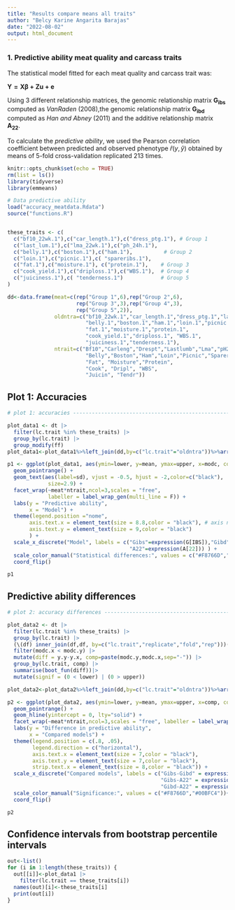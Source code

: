 ```yaml
---
title: "Results compare means all traits"
author: "Belcy Karine Angarita Barajas"
date: "2022-08-02"
output: html_document
---
```


### 1. Predictive ability meat quality and carcass traits 

The statistical model fitted for each meat quality and carcass trait was: 

$\mathbf{Y= X \beta + Zu +e}$

Using 3 different relationship matrices, the genomic relationship matrix $\mathbf{G_{ibs}}$ computed as $VanRaden\ (2008)$,the genomic relationship matrix $\mathbf{G_{ibd}}$ computed as $Han\ and\ Abney\ (2011)$ and the additive relationship matrix $\mathbf{A_{22}}$.

To calculate the $predictive\ ability$, we used the Pearson correlation coefficient between predicted and observed phenotype $\hat{r}(y,\hat{y})$ obtained by means of  5-fold cross-validation replicated 213 times.  

```r
knitr::opts_chunk$set(echo = TRUE)
rm(list = ls())
library(tidyverse)
library(emmeans)

# Data predictive ability
load("accuracy_meatdata.Rdata")
source("functions.R")


these_traits <- c(
  c("bf10_22wk.1"),c("car_length.1"),c("dress_ptg.1"), # Group 1
  c("last_lum.1"),c("lma_22wk.1"),c("ph_24h.1"), 
  c("belly.1"),c("boston.1"),c("ham.1"),          # Group 2
  c("loin.1"),c("picnic.1"),c( "spareribs.1"),
  c("fat.1"),c("moisture.1"), c("protein.1"),    # Group 3
  c("cook_yield.1"),c("driploss.1"),c("WBS.1"),  # Group 4
  c("juiciness.1"),c( "tenderness.1")            # Group 5
)

dd<-data.frame(meat=c(rep("Group 1",6),rep("Group 2",6),
                      rep("Group 3",3),rep("Group 4",3), 
                      rep("Group 5",2)),
               oldntra=c("bf10_22wk.1","car_length.1","dress_ptg.1","last_lum.1","lma_22wk.1","ph_24h.1",
                         "belly.1","boston.1","ham.1","loin.1","picnic.1","spareribs.1",
                         "fat.1","moisture.1","protein.1",
                         "cook_yield.1","driploss.1", "WBS.1",
                         "juiciness.1","tenderness.1"),
               ntrait=c("Bf10","Carleng","Drespt","Lastlumb","Lma","pH24",
                         "Belly","Boston","Ham","Loin","Picnic","Spareribs",
                         "Fat", "Moisture","Protein",
                         "Cook", "Dripl", "WBS",
                         "Juicin", "Tendr"))

```

## Plot 1: Accuracies

```r

# plot 1: accuracies -------------------------------------------------------

plot_data1 <- dt |>
  filter(lc.trait %in% these_traits) |>
  group_by(lc.trait) |>
  group_modify(ff)
plot_data1<-plot_data1%>%left_join(dd,by=c("lc.trait"="oldntra"))%>%arrange(meat)

p1 <- ggplot(plot_data1, aes(ymin=lower, y=mean, ymax=upper, x=modc, color = sd)) +
  geom_pointrange() +
  geom_text(aes(label=sd), vjust = -0.5, hjust = -2,color=c("black"), 
             size=2.9) +
  facet_wrap(~meat*ntrait,ncol=3,scales = "free", 
             labeller = label_wrap_gen(multi_line = F)) +
  labs(y = "Predictive ability",
       x = "Model") +
  theme(legend.position ="nome",
       axis.text.x = element_text(size = 8.8,color = "black"), # axis number
       axis.text.y = element_text(size = 9,color = "black") 
       ) +
  scale_x_discrete("Model", labels = c("Gibs"=expression(G[IBS]),"Gibd"=expression(G[IBD]),
                                       "A22"=expression(A[22])) ) +
  scale_color_manual("Statistical differences:", values = c("#F8766D","#7CAE00", "#00BFC4", "#C77CFF")) +
  coord_flip()

```

```r
p1
```

## Predictive ability differences

```r
# plot 2: accuracy differences ----------------------------------------------

plot_data2 <- dt |>
  filter(lc.trait %in% these_traits) |>
  group_by(lc.trait) |>
  (\(df) inner_join(df,df, by=c("lc.trait","replicate","fold","rep")))() |>
  filter(modc.x < modc.y) |>
  mutate(diff = y.y-y.x, comp=paste(modc.y,modc.x,sep="-")) |>
  group_by(lc.trait, comp) |> 
  summarise(boot_fun(diff))|>
  mutate(signif = (0 < lower) | (0 > upper))

plot_data2<-plot_data2%>%left_join(dd,by=c("lc.trait"="oldntra"))%>%arrange(meat)

p2 <- ggplot(plot_data2, aes(ymin=lower, y=mean, ymax=upper, x=comp, color = signif)) +
  geom_pointrange() +
  geom_hline(yintercept = 0, lty="solid") +
  facet_wrap(~meat*ntrait,ncol=3,scales = "free", labeller = label_wrap_gen(multi_line = F))+
  labs(y = "Difference in predictive ability",
       x = "Compared models") +
  theme(legend.position = c(.8, .05),
        legend.direction = c("horizontal"),
        axis.text.x = element_text(size = 7,color = "black"),
        axis.text.y = element_text(size = 7,color = "black"),
        strip.text.x = element_text(size = 8,color = "black")) +
  scale_x_discrete("Compared models", labels = c("Gibs-Gibd" = expression(G[IBS]-G[IBD]),
                                                 "Gibs-A22" = expression(G[IBS]-A[22]),
                                                 "Gibd-A22" = expression(G[IBD]-A[22])) ) +
  scale_color_manual("Significance:", values = c("#F8766D","#00BFC4"))+
  coord_flip()

```

```r
p2
```


## Confidence intervals from bootstrap percentile intervals

```r
out<-list()
for (i in 1:length(these_traits)) {
  out[[i]]<-plot_data1 |> 
    filter(lc.trait == these_traits[i])
  names(out)[i]<-these_traits[i]
  print(out[i])
}
```